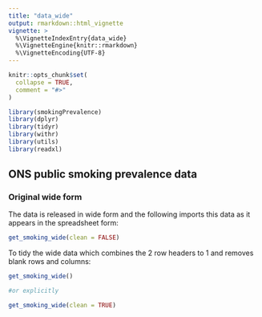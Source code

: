 ```yaml
---
title: "data_wide"
output: rmarkdown::html_vignette
vignette: >
  %\VignetteIndexEntry{data_wide}
  %\VignetteEngine{knitr::rmarkdown}
  %\VignetteEncoding{UTF-8}
---
```


```r
knitr::opts_chunk$set(
  collapse = TRUE,
  comment = "#>"
)
```

```r
library(smokingPrevalence)
library(dplyr)
library(tidyr)
library(withr)
library(utils)
library(readxl)
```

## ONS public smoking prevalence data

### Original wide form

The data is released in wide form and the following imports this data as it appears
in the spreadsheet form:

```r
get_smoking_wide(clean = FALSE)
```

To tidy the wide data which combines the 2 row headers to 1 and removes blank rows and columns:

```r
get_smoking_wide() 

#or explicitly

get_smoking_wide(clean = TRUE) 

```


